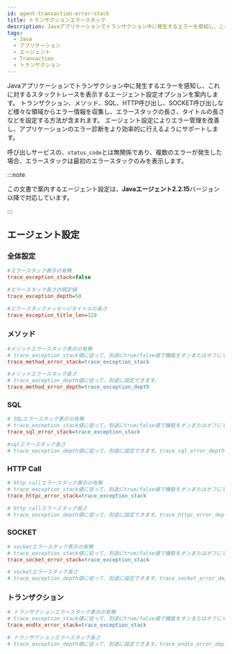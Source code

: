 ```yaml
---
id: agent-transaction-error-stack
title: トランザクションエラースタック
description: Javaアプリケーションでトランザクション中に発生するエラーを感知し、これに対するスタックトレースを表示するエージェント設定オプションを案内します。 トランザクション、メソッド、SQL、HTTP呼び出し、SOCKET呼び出しなど様々な領域からエラー情報を収集し、エラースタックの長さ、タイトルの長さなどを設定する方法が含まれます。 エージェント設定によりエラー管理を改善し、アプリケーションのエラー診断をより効率的に行えるようにサポートします。
tags:
  - Java
  - アプリケーション
  - エージェント
  - Transaction
  - トランザクション
---
```


Javaアプリケーションでトランザクション中に発生するエラーを感知し、これに対するスタックトレースを表示するエージェント設定オプションを案内します。 トランザクション、メソッド、SQL、HTTP呼び出し、SOCKET呼び出しなど様々な領域からエラー情報を収集し、エラースタックの長さ、タイトルの長さなどを設定する方法が含まれます。 エージェント設定によりエラー管理を改善し、アプリケーションのエラー診断をより効率的に行えるようにサポートします。

呼び出しサービスの、`status_code`とは無関係であり、複数のエラーが発生した場合、エラースタックは最初のエラースタックのみを表示します。

:::note

この文書で案内するエージェント設定は、**Javaエージェント2.2.15**バージョン以降で対応しています。

:::

## エージェント設定

### 全体設定

```ini title='whatap.conf'
#エラースタック表示の有無
trace_exception_stack=false

#エラースタック長さの既定値
trace_exception_depth=50

#エラースタックメッセージタイトルの長さ
trace_exception_title_len=128
```

### メソッド

```ini title='whatap.conf'
#メソッドエラースタック表示の有無
# trace_exception_stack値に従って、別途にtrue/false値で機能をオンまたはオフにすることができます。
trace_method_error_stack=trace_exception_stack

#メソッドエラースタック長さ
# trace_exception_depth値に従って、別途に設定できます。
trace_method_error_depth=trace_exception_depth
```

### SQL

```ini title='whatap.conf'
# SQLエラースタック表示の有無
# trace_exception_stack値に従って、別途にtrue/false値で機能をオンまたはオフにすることができます。
trace_sql_error_stack=trace_exception_stack

#sqlエラースタック長さ
# trace_exception_depth値に従って、別途に設定できます。trace_sql_error_depth=trace_exception_depth
```

### HTTP Call

```ini title='whatap.conf'
# http callエラースタック表示の有無
# trace_exception_stack値に従って、別途にtrue/false値で機能をオンまたはオフにすることができます。
trace_httpc_error_stack=trace_exception_stack

# http callエラースタック長さ
# trace_exception_depth値に従って、別途に設定できます。trace_httpc_error_depth=trace_exception_depth
```

### SOCKET

```ini title='whatap.conf'
# socketエラースタック表示の有無
# trace_exception_stack値に従って、別途にtrue/false値で機能をオンまたはオフにすることができます。
trace_socket_error_stack=trace_exception_stack

# socketエラースタック長さ
# trace_exception_depth値に従って、別途に設定できます。trace_socket_error_depth=trace_exception_depth
```

### トランザクション

```ini title='whatap.conf'
# トランザクションエラースタック表示の有無
# trace_exception_stack値に従って、別途にtrue/false値で機能をオンまたはオフにすることができます。
trace_endtx_error_stack=trace_exception_stack

# トランザクションエラースタック長さ
# trace_exception_depth値に従って、別途に設定できます。trace_endtx_error_depth=trace_exception_depth
```
